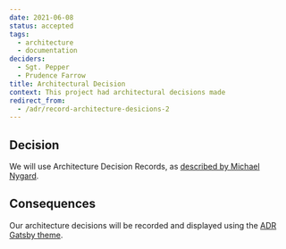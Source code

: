 ```yaml
---
date: 2021-06-08
status: accepted
tags:
  - architecture
  - documentation
deciders:
  - Sgt. Pepper
  - Prudence Farrow
title: Architectural Decision
context: This project had architectural decisions made
redirect_from:
  - /adr/record-architecture-desicions-2
---
```

## Decision

We will use Architecture Decision Records, as [described by Michael Nygard](https://thinkrelevance.com/blog/2011/11/15/documenting-architecture-decisions).

## Consequences

Our architecture decisions will be recorded and displayed using the [ADR Gatsby theme](https://www.github.com/Lullabot/gatsby-theme-adr).
